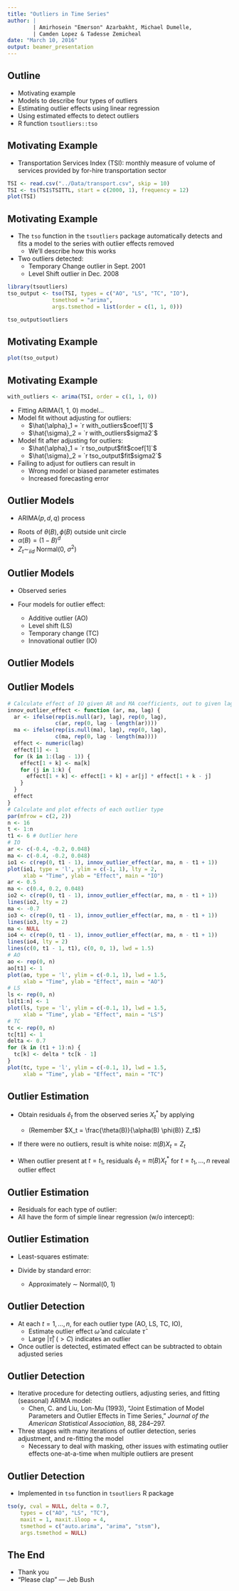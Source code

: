 ```yaml
---
title: "Outliers in Time Series"
author: |
        | Amirhosein "Emerson" Azarbakht, Michael Dumelle,
        | Camden Lopez & Tadesse Zemicheal
date: "March 10, 2016"
output: beamer_presentation
---
```


## Outline

- Motivating example
- Models to describe four types of outliers
- Estimating outlier effects using linear regression
- Using estimated effects to detect outliers
- R function `tsoutliers::tso`

## Motivating Example

- Transportation Services Index (TSI): monthly measure of volume of services
provided by for-hire transportation sector

```r
TSI <- read.csv("../Data/transport.csv", skip = 10)
TSI <- ts(TSI$TSITTL, start = c(2000, 1), frequency = 12)
plot(TSI)
```

## Motivating Example

- The `tso` function in the `tsoutliers` package automatically detects and
fits a model to the series with outlier effects removed
    - We'll describe how this works
- Two outliers detected:
    - Temporary Change outlier in Sept. 2001
    - Level Shift outlier in Dec. 2008

```r
library(tsoutliers)
tso_output <- tso(TSI, types = c("AO", "LS", "TC", "IO"),
              tsmethod = "arima",
              args.tsmethod = list(order = c(1, 1, 0)))
```

```r
tso_output$outliers
```

## Motivating Example

```r
plot(tso_output)
```

## Motivating Example

```r
with_outliers <- arima(TSI, order = c(1, 1, 0))
```

- Fitting ARIMA(1, 1, 0) model...
- Model fit without adjusting for outliers:
    - $\hat{\alpha}_1 = `r with_outliers$coef[1]`$
    - $\hat{\sigma}_2 = `r with_outliers$sigma2`$
- Model fit after adjusting for outliers:
    - $\hat{\alpha}_1 = `r tso_output$fit$coef[1]`$
    - $\hat{\sigma}_2 = `r tso_output$fit$sigma2`$

- Failing to adjust for outliers can result in
    - Wrong model or biased parameter estimates
    - Increased forecasting error

## Outlier Models

- ARIMA($p, d, q$) process

\begin{equation*}
X_t = \frac{\theta(B)}{\alpha(B) \phi(B)} Z_t 
\end{equation*}

- Roots of $\theta(B), \phi(B)$ outside unit circle
- $\alpha(B) = (1 - B)^d$
- $Z_t \sim_{iid}$ Normal(0, $\sigma^2$)

## Outlier Models

- Observed series
\begin{equation*}
X^*_t = X_t + \text{ outlier effect}
\end{equation*}

- Four models for outlier effect:
    - Additive outlier (AO)
    - Level shift (LS)
    - Temporary change (TC)
    - Innovational outlier (IO)

## Outlier Models

\begin{align*}
\text{AO:}\hspace{1cm}X^*_t &= X_t + \omega I_t(t_1) \\
\text{LS:}\hspace{1cm}X^*_t &= X_t + \frac{1}{1 - B} \omega I_t(t_1) \\
\text{TC:}\hspace{1cm}X^*_t &= X_t + \frac{1}{(1 - \delta B)} \omega I_t(t_1) \\
\text{IO:}\hspace{1cm}X^*_t &= X_t + \frac{\theta(B)}{\alpha(B) \phi(B)} \omega I_t(t_1) \\
                            &= \frac{\theta(B)}{\alpha(B) \phi(B)}\left[Z_t + \omega I_t(t_1)\right]
\end{align*}

## Outlier Models

```r
# Calculate effect of IO given AR and MA coefficients, out to given lag
innov_outlier_effect <- function (ar, ma, lag) {
  ar <- ifelse(rep(is.null(ar), lag), rep(0, lag),
               c(ar, rep(0, lag - length(ar))))
  ma <- ifelse(rep(is.null(ma), lag), rep(0, lag),
               c(ma, rep(0, lag - length(ma))))
  effect <- numeric(lag)
  effect[1] <- 1
  for (k in 1:(lag - 1)) {
    effect[1 + k] <- ma[k]
    for (j in 1:k) {
      effect[1 + k] <- effect[1 + k] + ar[j] * effect[1 + k - j]
    }
  }
  effect
}
# Calculate and plot effects of each outlier type
par(mfrow = c(2, 2))
n <- 16
t <- 1:n
t1 <- 6 # Outlier here
# IO
ar <- c(-0.4, -0.2, 0.048)
ma <- c(-0.4, -0.2, 0.048)
io1 <- c(rep(0, t1 - 1), innov_outlier_effect(ar, ma, n - t1 + 1))
plot(io1, type = 'l', ylim = c(-1, 1), lty = 2,
     xlab = "Time", ylab = "Effect", main = "IO")
ar <- 0.5
ma <- c(0.4, 0.2, 0.048)
io2 <- c(rep(0, t1 - 1), innov_outlier_effect(ar, ma, n - t1 + 1))
lines(io2, lty = 2)
ma <- -0.7
io3 <- c(rep(0, t1 - 1), innov_outlier_effect(ar, ma, n - t1 + 1))
lines(io3, lty = 2)
ma <- NULL
io4 <- c(rep(0, t1 - 1), innov_outlier_effect(ar, ma, n - t1 + 1))
lines(io4, lty = 2)
lines(c(0, t1 - 1, t1), c(0, 0, 1), lwd = 1.5)
# AO
ao <- rep(0, n)
ao[t1] <- 1
plot(ao, type = 'l', ylim = c(-0.1, 1), lwd = 1.5,
     xlab = "Time", ylab = "Effect", main = "AO")
# LS
ls <- rep(0, n)
ls[t1:n] <- 1
plot(ls, type = 'l', ylim = c(-0.1, 1), lwd = 1.5,
     xlab = "Time", ylab = "Effect", main = "LS")
# TC
tc <- rep(0, n)
tc[t1] <- 1
delta <- 0.7
for (k in (t1 + 1):n) {
  tc[k] <- delta * tc[k - 1]
}
plot(tc, type = 'l', ylim = c(-0.1, 1), lwd = 1.5,
     xlab = "Time", ylab = "Effect", main = "TC")

```

## Outlier Estimation

- Obtain residuals $\hat{e}_t$ from the observed series $X^*_t$ by applying
\begin{equation*}
\pi(B) = \frac{\alpha(B) \phi(B)}{\theta(B)} = 1 - \pi_1B - \pi_2B^2 - \pi_3B^3 - ...
\end{equation*}

    - (Remember $X_t = \frac{\theta(B)}{\alpha(B) \phi(B)} Z_t$)
- If there were no outliers, result is white noise: $\pi(B) X_t = Z_t$
- When outlier present at $t = t_1$, residuals $\hat{e}_t = \pi(B) X^*_t$
for $t = t_1, \dots, n$ reveal outlier effect

## Outlier Estimation

- Residuals for each type of outlier:
\begin{align*}
\text{IO:}\hspace{1cm}\hat{e}_t &= \omega I_t(t_1) + Z_t \\
\text{AO:}\hspace{1cm}\hat{e}_t &= \omega \pi(B) I_t(t_1) + Z_t \\
\text{LS:}\hspace{1cm}\hat{e}_t &= \omega \frac{\pi(B)}{1 - B} I_t(t_1) + Z_t \\
\text{TC:}\hspace{1cm}\hat{e}_t &= \omega \frac{\pi(B)}{1 - \delta B} I_t(t_1) + Z_t
\end{align*}
- All have the form of simple linear regression (w/o intercept):
\begin{equation*}
\hat{e}_t = \omega x_t + Z_t
\end{equation*}

## Outlier Estimation

- Least-squares estimate:
\begin{equation*}
\hat{\omega} = \frac{\sum_{t = t_1}^{n} \hat{e}_t x_{t}}{\sum_{t = t_1}^{n} x^2_{t}}
\end{equation*}

- Divide by standard error:
\begin{equation*}
\hat{\tau} = \frac{\hat{\omega}}{\hat{\sigma} / \sqrt{\sum_{t = t_1}^{n} x^2_t}}
\end{equation*}
    - Approximately $\sim$ Normal(0, 1)

## Outlier Detection

- At each $t = 1, \dots, n$, for each outlier type (AO, LS, TC, IO),
    - Estimate outlier effect $\hat{\omega}$ and calculate $\hat{\tau}$
    - Large $|\hat{\tau}|$ ($> C$) indicates an outlier
- Once outlier is detected, estimated effect can be subtracted to obtain
adjusted series

## Outlier Detection

- Iterative procedure for detecting outliers, adjusting series,
and fitting (seasonal) ARIMA model:
    - Chen, C. and Liu, Lon-Mu (1993), "Joint Estimation of Model Parameters and
Outlier Effects in Time Series," *Journal of the American Statistical
Association*, 88, 284--297.

- Three stages with many iterations of outlier detection, series adjustment,
and re-fitting the model
    - Necessary to deal with masking, other issues with estimating outlier effects
    one-at-a-time when multiple outliers are present

## Outlier Detection

- Implemented in `tso` function in `tsoutliers` R package
```r
tso(y, cval = NULL, delta = 0.7,
    types = c("AO", "LS", "TC"),
    maxit = 1, maxit.iloop = 4,
    tsmethod = c("auto.arima", "arima", "stsm"),
    args.tsmethod = NULL)
```

## The End

- Thank you
- "Please clap" --- Jeb Bush